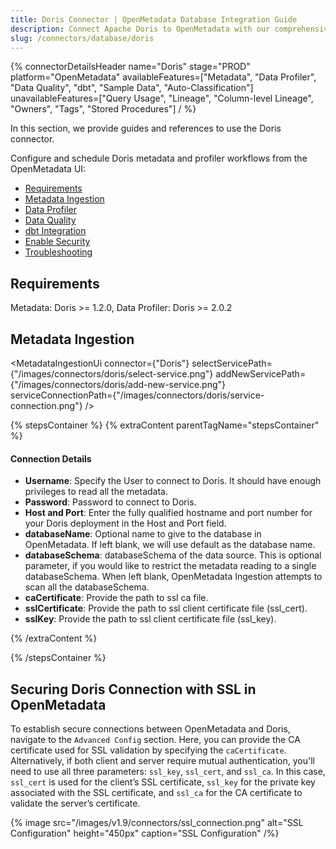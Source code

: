 ```yaml
---
title: Doris Connector | OpenMetadata Database Integration Guide
description: Connect Apache Doris to OpenMetadata with our comprehensive database connector guide. Setup instructions, configuration steps, and metadata extraction tips.
slug: /connectors/database/doris
---
```









{% connectorDetailsHeader
name="Doris"
stage="PROD"
platform="OpenMetadata"
availableFeatures=["Metadata", "Data Profiler", "Data Quality", "dbt", "Sample Data", "Auto-Classification"]
unavailableFeatures=["Query Usage", "Lineage", "Column-level Lineage", "Owners", "Tags", "Stored Procedures"]
/ %}

In this section, we provide guides and references to use the Doris connector.

Configure and schedule Doris metadata and profiler workflows from the OpenMetadata UI:

- [Requirements](#requirements)
- [Metadata Ingestion](#metadata-ingestion)
- [Data Profiler](/how-to-guides/data-quality-observability/profiler/workflow)
- [Data Quality](/how-to-guides/data-quality-observability/quality)
- [dbt Integration](/connectors/ingestion/workflows/dbt)
- [Enable Security](#securing-doris-connection-with-ssl-in-openmetadata)
- [Troubleshooting](/connectors/database/doris/troubleshooting)

<IngestionModeTiles yamlPath="/snippets/connectors/database/doris/yaml" />

## Requirements

Metadata: Doris >= 1.2.0, Data Profiler: Doris >= 2.0.2

## Metadata Ingestion

<MetadataIngestionUi connector={"Doris"} selectServicePath={"/images/connectors/doris/select-service.png"} addNewServicePath={"/images/connectors/doris/add-new-service.png"} serviceConnectionPath={"/images/connectors/doris/service-connection.png"} />

{% stepsContainer %}
{% extraContent parentTagName="stepsContainer" %}

#### Connection Details

- **Username**: Specify the User to connect to Doris. It should have enough privileges to read all the metadata.
- **Password**: Password to connect to Doris.
- **Host and Port**: Enter the fully qualified hostname and port number for your Doris deployment in the Host and Port field.
- **databaseName**: Optional name to give to the database in OpenMetadata. If left blank, we will use default as the database name.
- **databaseSchema**: databaseSchema of the data source. This is optional parameter, if you would like to restrict the metadata reading to a single databaseSchema. When left blank, OpenMetadata Ingestion attempts to scan all the databaseSchema.
- **caCertificate**: Provide the path to ssl ca file.
- **sslCertificate**: Provide the path to ssl client certificate file (ssl_cert).
- **sslKey**: Provide the path to ssl client certificate file (ssl_key).

<AdvancedConfiguration />

{% /extraContent %}

<TestConnection />

<ConfigureIngestion />

<IngestionScheduleAndDeploy />

{% /stepsContainer %}

## Securing Doris Connection with SSL in OpenMetadata

To establish secure connections between OpenMetadata and Doris, navigate to the `Advanced Config` section. Here, you can provide the CA certificate used for SSL validation by specifying the `caCertificate`. Alternatively, if both client and server require mutual authentication, you'll need to use all three parameters: `ssl_key`, `ssl_cert`, and `ssl_ca`. In this case, `ssl_cert` is used for the client’s SSL certificate, `ssl_key` for the private key associated with the SSL certificate, and `ssl_ca` for the CA certificate to validate the server’s certificate.

{% image
  src="/images/v1.9/connectors/ssl_connection.png"
  alt="SSL Configuration"
  height="450px"
  caption="SSL Configuration" /%}

<Related />
